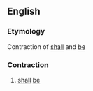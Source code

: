 ==English==

===Etymology===
Contraction of [[shall]] and [[be]]

===Contraction===
{{head|en|contraction}}

# {{lb|en|obsolete}} [[shall]] [[be]]